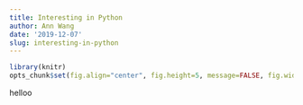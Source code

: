 ```yaml
---
title: Interesting in Python
author: Ann Wang
date: '2019-12-07'
slug: interesting-in-python
---
```


```r
library(knitr)
opts_chunk$set(fig.align="center", fig.height=5, message=FALSE, fig.width=8,tidy.opts=list(width.cutoff=60),tidy=TRUE)
```

helloo

